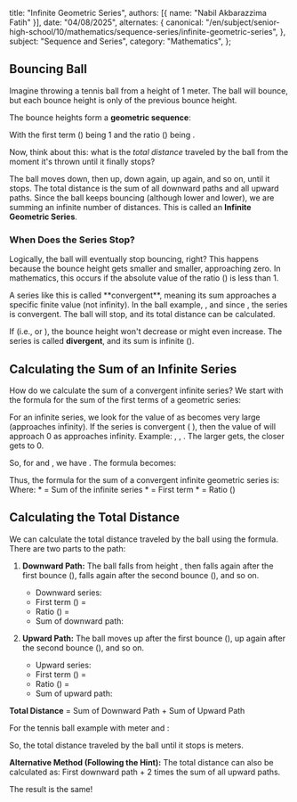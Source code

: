  title: "Infinite Geometric Series",
  authors: [{ name: "Nabil Akbarazzima Fatih" }],
  date: "04/08/2025",
  alternates: {
    canonical:
      "/en/subject/senior-high-school/10/mathematics/sequence-series/infinite-geometric-series",
  },
  subject: "Sequence and Series",
  category: "Mathematics",
};

## Bouncing Ball

Imagine throwing a tennis ball from a height of 1 meter. The ball will bounce, but each bounce height is only <InlineMath math="\frac{1}{4}" /> of the previous bounce height.

The bounce heights form a **geometric sequence**:

<div className="flex flex-col gap-4">
  <BlockMath math="1, \quad 1 \times \frac{1}{4}, \quad (1 \times \frac{1}{4}) \times \frac{1}{4}, \quad \dots" />
  <BlockMath math="1, \quad \frac{1}{4}, \quad \frac{1}{16}, \quad \frac{1}{64}, \quad \dots" />
</div>

With the first term (<InlineMath math="a" />) being 1 and the ratio (<InlineMath math="r" />) being <InlineMath math="\frac{1}{4}" />.

Now, think about this: what is the _total distance_ traveled by the ball from the moment it's thrown until it finally stops?

The ball moves down, then up, down again, up again, and so on, until it stops. The total distance is the sum of all downward paths and all upward paths. Since the ball keeps bouncing (although lower and lower), we are summing an infinite number of distances. This is called an **Infinite Geometric Series**.

### When Does the Series Stop?

Logically, the ball will eventually stop bouncing, right? This happens because the bounce height gets smaller and smaller, approaching zero. In mathematics, this occurs if the absolute value of the ratio (<InlineMath math="r" />) is less than 1.

<BlockMath math="|r| < 1 \quad \text{or} \quad -1 < r < 1" />
A series like this is called **convergent**, meaning its sum approaches a specific
finite value (not infinity). In the ball example, <InlineMath math="r = \frac{1}{4}" />
, and since <InlineMath math="-1 < \frac{1}{4} < 1" />, the series is
convergent. The ball will stop, and its total distance can be calculated.

If <InlineMath math="|r| \ge 1" /> (i.e., <InlineMath math="r \ge 1" /> or <InlineMath math="r \le -1" />), the bounce height won't decrease or might even increase. The series is called **divergent**, and its sum is infinite (<InlineMath math="\pm \infty" />).

## Calculating the Sum of an Infinite Series

How do we calculate the sum of a convergent infinite series? We start with the formula for the sum of the first <InlineMath math="n" /> terms of a geometric series:

<BlockMath math="S_n = \frac{a(1 - r^n)}{1 - r}" />
For an infinite series, we look for the value of <InlineMath math="S_n" /> as <InlineMath math="n" /> becomes
very large (approaches infinity). If the series is convergent (<InlineMath math="-1 < r < 1" />
), then the value of <InlineMath math="r^n" /> will approach 0 as <InlineMath math="n" /> approaches
infinity. Example: <InlineMath math="(\frac{1}{4})^2 = \frac{1}{16}" />, <InlineMath math="(\frac{1}{4})^3 = \frac{1}{64}" />
, <InlineMath math="(\frac{1}{4})^{10} \approx 0.00000095" />. The larger <InlineMath math="n" /> gets,
the closer <InlineMath math="(\frac{1}{4})^n" /> gets to 0.

So, for <InlineMath math="n \to \infty" /> and <InlineMath math="-1 < r < 1" />, we have <InlineMath math="r^n \to 0" />. The formula becomes:

<BlockMath math="S_\infty = \lim_{n \to \infty} S_n = \lim_{n \to \infty} \frac{a(1 - r^n)}{1 - r} = \frac{a(1 - 0)}{1 - r}" />
Thus, the formula for the sum of a convergent infinite geometric series is:
<BlockMath math="S_\infty = \frac{a}{1 - r}" />
Where: * <InlineMath math="S_\infty" /> = Sum of the infinite series * <InlineMath math="a" /> =
First term * <InlineMath math="r" /> = Ratio (<InlineMath math="-1 < r < 1" />)

## Calculating the Total Distance

We can calculate the total distance traveled by the ball using the <InlineMath math="S_\infty" /> formula. There are two parts to the path:

1.  **Downward Path:** The ball falls from height <InlineMath math="a" />, then falls again after the first bounce (<InlineMath math="ar" />), falls again after the second bounce (<InlineMath math="ar^2" />), and so on.

    - Downward series: <InlineMath math="a + ar + ar^2 + ar^3 + \dots" />
    - First term (<InlineMath math="a_d" />) = <InlineMath math="a" />
    - Ratio (<InlineMath math="r_d" />) = <InlineMath math="r" />
    - Sum of downward path: <InlineMath math="S_{\text{down}} = \frac{a_d}{1 - r_d} = \frac{a}{1 - r}" />

2.  **Upward Path:** The ball moves up after the first bounce (<InlineMath math="ar" />), up again after the second bounce (<InlineMath math="ar^2" />), and so on.
    - Upward series: <InlineMath math="ar + ar^2 + ar^3 + \dots" />
    - First term (<InlineMath math="a_u" />) = <InlineMath math="ar" />
    - Ratio (<InlineMath math="r_u" />) = <InlineMath math="r" />
    - Sum of upward path: <InlineMath math="S_{\text{up}} = \frac{a_u}{1 - r_u} = \frac{ar}{1 - r}" />

**Total Distance** = Sum of Downward Path + Sum of Upward Path

<div className="flex flex-col gap-4">
  <BlockMath math="\text{Total} = S_{\text{down}} + S_{\text{up}} = \frac{a}{1 - r} + \frac{ar}{1 - r}" />
  <BlockMath math="\text{Total} = \frac{a(1 + r)}{1 - r}" />
</div>

For the tennis ball example with <InlineMath math="a = 1" /> meter and <InlineMath math="r = \frac{1}{4}" />:

<BlockMath math="\text{Total} = \frac{1(1 + \frac{1}{4})}{1 - \frac{1}{4}} = \frac{1(\frac{5}{4})}{\frac{3}{4}} = \frac{5/4}{3/4} = \frac{5}{4} \times \frac{4}{3} = \frac{5}{3}" />
So, the total distance traveled by the ball until it stops is <InlineMath math="\frac{5}{3}" /> meters.

**Alternative Method (Following the Hint):**
The total distance can also be calculated as: First downward path + 2 times the sum of all upward paths.

<div className="flex flex-col gap-4">
  <BlockMath math="\text{Total} = a + 2 \times S_{\text{up}} = a + 2 \times \left( \frac{ar}{1 - r} \right)" />
  <BlockMath math="\text{Total} = 1 + 2 \times \left( \frac{1 \times \frac{1}{4}}{1 - \frac{1}{4}} \right) = 1 + 2 \times \left( \frac{1/4}{3/4} \right) = 1 + 2 \times \left( \frac{1}{3} \right) = 1 + \frac{2}{3} = \frac{5}{3}" />
</div>

The result is the same!
